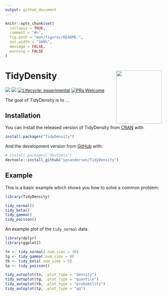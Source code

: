 ```yaml
---
output: github_document
---
```


<!-- README.md is generated from README.Rmd. Please edit that file -->

```r
knitr::opts_chunk$set(
  collapse = TRUE,
  comment = "#>",
  fig.path = "man/figures/README-",
  out.width = "100%",
  message = FALSE,
  warning = FALSE
)
```

# TidyDensity <img src="man/figures/tidy_density_logo.png" width="147" height="170" align="right" />

<!-- badges: start -->
<!--[![CRAN_Status_Badge](http://www.r-pkg.org/badges/version/TidyDensity)](https://cran.r-project.org/package=TidyDensity) -->
![](https://cranlogs.r-pkg.org/badges/TidyDensity)
![](https://cranlogs.r-pkg.org/badges/grand-total/TidyDensity)
[![Lifecycle: experimental](https://img.shields.io/badge/lifecycle-experimental-orange.svg)](https://lifecycle.r-lib.org/articles/stages.html##experimental)
[![PRs Welcome](https://img.shields.io/badge/PRs-welcome-brightgreen.svg?style=flat-square)](https://makeapullrequest.com)
<!-- badges: end -->

The goal of TidyDensity is to ...

## Installation

You can install the released version of TidyDensity from [CRAN](https://CRAN.R-project.org) with:

``` r
install.packages("TidyDensity")
```

And the development version from [GitHub](https://github.com/) with:

``` r
# install.packages("devtools")
devtools::install_github("spsanderson/TidyDensity")
```

## Example

This is a basic example which shows you how to solve a common problem:

```r
library(TidyDensity)

tidy_normal()
tidy_beta()
tidy_gamma()
tidy_poisson()
```

An example plot of the `tidy_normal` data.

```r
library(dplyr)
library(ggplot2)

tn <- tidy_normal(.num_sims = 30)
tg <- tidy_gamma(.num_sims = 9)
tb <- tidy_beta(.num_sims = 5)
tp <- tidy_poisson()

tidy_autoplot(tn, .plot_type = "density")
tidy_autoplot(tg, .plot_type = "quantile")
tidy_autoplot(tb, .plot_type = "probability")
tidy_autoplot(tp, .plot_type = "qq")
```
